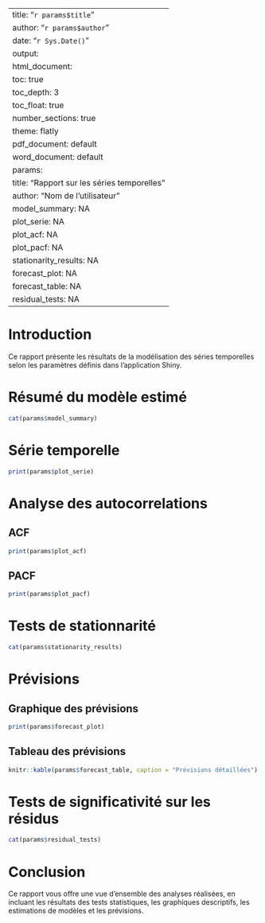 
---
title: "`r params$title`"
author: "`r params$author`"
date: "`r Sys.Date()`"
output: 
  html_document:
    toc: true
    toc_depth: 3
    toc_float: true
    number_sections: true
    theme: flatly
  pdf_document: default
  word_document: default
params:
  title: "Rapport sur les séries temporelles"
  author: "Nom de l'utilisateur"
  model_summary: NA
  plot_serie: NA
  plot_acf: NA
  plot_pacf: NA
  stationarity_results: NA
  forecast_plot: NA
  forecast_table: NA
  residual_tests: NA
---

# Introduction

Ce rapport présente les résultats de la modélisation des séries temporelles selon les paramètres définis dans l'application Shiny.

# Résumé du modèle estimé

```r
cat(params$model_summary)
```

# Série temporelle

```r
print(params$plot_serie)
```

# Analyse des autocorrelations

## ACF

```r
print(params$plot_acf)
```

## PACF

```r
print(params$plot_pacf)
```

# Tests de stationnarité

```r
cat(params$stationarity_results)
```

# Prévisions

## Graphique des prévisions

```r
print(params$forecast_plot)
```

## Tableau des prévisions

```r
knitr::kable(params$forecast_table, caption = "Prévisions détaillées")
```

# Tests de significativité sur les résidus

```r
cat(params$residual_tests)
```

# Conclusion

Ce rapport vous offre une vue d'ensemble des analyses réalisées, en incluant les résultats des tests statistiques, les graphiques descriptifs, les estimations de modèles et les prévisions.
